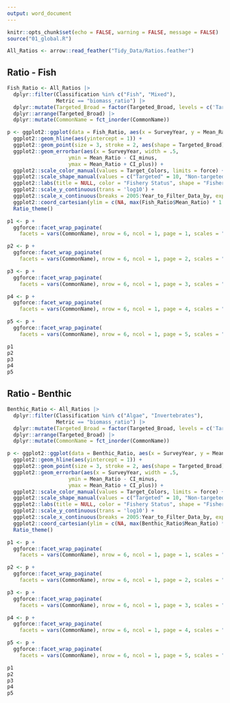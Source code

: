 ```yaml
---
output: word_document
---
```


```r
knitr::opts_chunk$set(echo = FALSE, warning = FALSE, message = FALSE)
source("01_global.R")
```

```r
All_Ratios <- arrow::read_feather("Tidy_Data/Ratios.feather")
```

## Ratio - Fish

```r
Fish_Ratio <- All_Ratios |> 
  dplyr::filter(Classification %in% c("Fish", "Mixed"),
                Metric == "biomass_ratio") |> 
  dplyr::mutate(Targeted_Broad = factor(Targeted_Broad, levels = c('Targeted', 'Non-targeted', 'Mixed'))) |> 
  dplyr::arrange(Targeted_Broad) |> 
  dplyr::mutate(CommonName = fct_inorder(CommonName))

p <- ggplot2::ggplot(data = Fish_Ratio, aes(x = SurveyYear, y = Mean_Ratio, color = Targeted_Broad)) +
  ggplot2::geom_hline(aes(yintercept = 1)) +
  ggplot2::geom_point(size = 3, stroke = 2, aes(shape = Targeted_Broad), fill = "blue") +
  ggplot2::geom_errorbar(aes(x = SurveyYear, width = .5,
                    ymin = Mean_Ratio - CI_minus,
                    ymax = Mean_Ratio + CI_plus)) +
  ggplot2::scale_color_manual(values = Target_Colors, limits = force) +
  ggplot2::scale_shape_manual(values = c("Targeted" = 10, "Non-targeted" = 5, "Mixed" = 6)) +
  ggplot2::labs(title = NULL, color = "Fishery Status", shape = "Fishery Status", x = NULL, y = NULL) +
  ggplot2::scale_y_continuous(trans = 'log10') +
  ggplot2::scale_x_continuous(breaks = 2005:Year_to_Filter_Data_by, expand = c(0, 0)) +
  ggplot2::coord_cartesian(ylim = c(NA, max(Fish_Ratio$Mean_Ratio) * 1.2)) +
  Ratio_theme()

p1 <- p +
  ggforce::facet_wrap_paginate(
    facets = vars(CommonName), nrow = 6, ncol = 1, page = 1, scales = "free")

p2 <- p +
  ggforce::facet_wrap_paginate(
    facets = vars(CommonName), nrow = 6, ncol = 1, page = 2, scales = "free")

p3 <- p +
  ggforce::facet_wrap_paginate(
    facets = vars(CommonName), nrow = 6, ncol = 1, page = 3, scales = "free")

p4 <- p +
  ggforce::facet_wrap_paginate(
    facets = vars(CommonName), nrow = 6, ncol = 1, page = 4, scales = "free")

p5 <- p +
  ggforce::facet_wrap_paginate(
    facets = vars(CommonName), nrow = 6, ncol = 1, page = 5, scales = "free")

p1
p2
p3
p4
p5
```

## Ratio - Benthic

```r
Benthic_Ratio <- All_Ratios |> 
  dplyr::filter(Classification %in% c("Algae", "Invertebrates"),
                Metric == "biomass_ratio") |> 
  dplyr::mutate(Targeted_Broad = factor(Targeted_Broad, levels = c('Targeted', 'Non-targeted', 'Mixed'))) |> 
  dplyr::arrange(Targeted_Broad) |> 
  dplyr::mutate(CommonName = fct_inorder(CommonName))

p <- ggplot2::ggplot(data = Benthic_Ratio, aes(x = SurveyYear, y = Mean_Ratio, color = Targeted_Broad)) +
  ggplot2::geom_hline(aes(yintercept = 1)) +
  ggplot2::geom_point(size = 3, stroke = 2, aes(shape = Targeted_Broad), fill = "blue") +
  ggplot2::geom_errorbar(aes(x = SurveyYear, width = .5,
                    ymin = Mean_Ratio - CI_minus,
                    ymax = Mean_Ratio + CI_plus)) +
  ggplot2::scale_color_manual(values = Target_Colors, limits = force) +
  ggplot2::scale_shape_manual(values = c("Targeted" = 10, "Non-targeted" = 5, "Mixed" = 6)) +
  ggplot2::labs(title = NULL, color = "Fishery Status", shape = "Fishery Status", x = NULL, y = NULL) +
  ggplot2::scale_y_continuous(trans = 'log10') +
  ggplot2::scale_x_continuous(breaks = 2005:Year_to_Filter_Data_by, expand = c(0, 0)) +
  ggplot2::coord_cartesian(ylim = c(NA, max(Benthic_Ratio$Mean_Ratio) * 1.2)) +
  Ratio_theme()

p1 <- p +
  ggforce::facet_wrap_paginate(
    facets = vars(CommonName), nrow = 6, ncol = 1, page = 1, scales = "free")

p2 <- p +
  ggforce::facet_wrap_paginate(
    facets = vars(CommonName), nrow = 6, ncol = 1, page = 2, scales = "free")

p3 <- p +
  ggforce::facet_wrap_paginate(
    facets = vars(CommonName), nrow = 6, ncol = 1, page = 3, scales = "free")

p4 <- p +
  ggforce::facet_wrap_paginate(
    facets = vars(CommonName), nrow = 6, ncol = 1, page = 4, scales = "free")

p5 <- p +
  ggforce::facet_wrap_paginate(
    facets = vars(CommonName), nrow = 6, ncol = 1, page = 5, scales = "free")

p1
p2
p3
p4
p5
```
